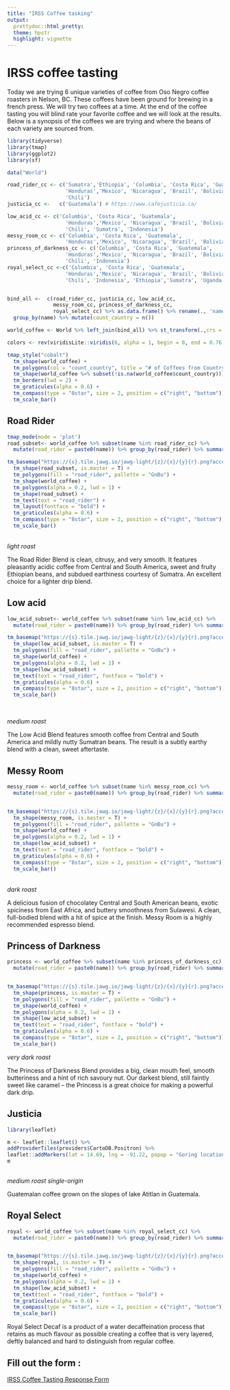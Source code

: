 ```yaml
---
title: "IRSS Coffee tasking"
output: 
  prettydoc::html_pretty:
  theme: hpstr
  highlight: vignette
---
```


# IRSS coffee tasting

Today we are trying 6 unique varieties of coffee from Oso Negro coffee roasters in Nelson, BC. These coffees have been ground for brewing in a french press. We will try two coffees at a time. At the end of the coffee tasting you will blind rate your favorite coffee and we will look at the results. Below is a synopsis of the coffees we are trying and where the beans of each variety are sourced from.

```r
library(tidyverse)
library(tmap)
library(ggplot2)
library(sf)
```

```r
data("World")

road_rider_cc <- c('Sumatra','Ethiopia', 'Columbia', 'Costa Rica', 'Guatemala',
                   'Honduras','Mexico', 'Nicaragua', 'Brazil', 'Bolivia', 'Ecuador', 'Venezuela',
                   'Chili')
justicia_cc <-   c('Guatemala') # https://www.cafejusticia.ca/

low_acid_cc <- c('Columbia', 'Costa Rica', 'Guatemala',
                   'Honduras','Mexico', 'Nicaragua', 'Brazil', 'Bolivia', 'Ecuador', 'Venezuela',
                   'Chili', 'Sumatra', 'Indonesia')
messy_room_cc <- c('Columbia', 'Costa Rica', 'Guatemala',
                   'Honduras','Mexico', 'Nicaragua', 'Brazil', 'Bolivia', 'Ecuador', 'Venezuela')
princess_of_darkness_cc <- c('Columbia', 'Costa Rica', 'Guatemala',
                   'Honduras','Mexico', 'Nicaragua', 'Brazil', 'Bolivia', 'Ecuador', 'Venezuela',
                   'Chili', 'Indonesia')
royal_select_cc <-c('Columbia', 'Costa Rica', 'Guatemala',
                   'Honduras','Mexico', 'Nicaragua', 'Brazil', 'Bolivia', 'Ecuador', 'Venezuela',
                   'Chili', 'Indonesia', 'Ethiopia','Sumatra', 'Uganda')


bind_all <-  c(road_rider_cc, justicia_cc, low_acid_cc, 
               messy_room_cc, princess_of_darkness_cc, 
               royal_select_cc) %>% as.data.frame() %>% rename(., 'name' = .) %>% 
  group_by(name) %>% mutate(count_country = n())

world_coffee <- World %>% left_join(bind_all) %>% st_transform(.,crs = 8857)

colors <- rev(viridisLite::viridis(6, alpha = 1, begin = 0, end = 0.76, direction = -1))
```

```R
tmap_style("cobalt")
  tm_shape(world_coffee) + 
  tm_polygons(col = "count_country", title = "# of Coffees from Country", palette = "-GnBu", n = 5, contrast = c(0.33, 0.91), legend.title = "# Coffees From Country", colorNA = "cornflowerblue") +
  tm_shape(world_coffee %>% subset(!is.na(world_coffee$count_country))) + 
  tm_borders(lwd = 2) +
  tm_graticules(alpha = 0.6) + 
  tm_compass(type = "8star", size = 2, position = c("right", "bottom")) +
  tm_scale_bar()
```

##  Road Rider

```r
tmap_mode(mode = 'plot')
road_subset<- world_coffee %>% subset(name %in% road_rider_cc) %>% 
  mutate(road_rider = paste0(name)) %>% group_by(road_rider) %>% summarise()

tm_basemap("https://{s}.tile.jawg.io/jawg-light/{z}/{x}/{y}{r}.png?access-token={accessToken}") +
  tm_shape(road_subset, is.master = T) + 
  tm_polygons(fill = "road_rider", pallette = "GnBu") + 
  tm_shape(world_coffee) + 
  tm_polygons(alpha = 0.2, lwd = 1) +
  tm_shape(road_subset) + 
  tm_text(text = "road_rider") +
  tm_layout(fontface = "bold") +
  tm_graticules(alpha = 0.6) + 
  tm_compass(type = "8star", size = 2, position = c("right", "bottom")) +
  tm_scale_bar() 

```

\
*light roast*

The Road Rider Blend is clean, citrusy, and very smooth. It features pleasantly acidic coffee from Central and South America, sweet and fruity Ethiopian beans, and subdued earthiness courtesy of Sumatra. An excellent choice for a lighter drip blend.

## Low acid

```r

low_acid_subset<- world_coffee %>% subset(name %in% low_acid_cc) %>% 
  mutate(road_rider = paste0(name)) %>% group_by(road_rider) %>% summarise() 

tm_basemap("https://{s}.tile.jawg.io/jawg-light/{z}/{x}/{y}{r}.png?access-token={accessToken}") +
  tm_shape(low_acid_subset, is.master = T) + 
  tm_polygons(fill = "road_rider", pallette = "GnBu") + 
  tm_shape(world_coffee) + 
  tm_polygons(alpha = 0.2, lwd = 1) +
  tm_shape(low_acid_subset) + 
  tm_text(text = "road_rider", fontface = "bold") +
  tm_graticules(alpha = 0.6) + 
  tm_compass(type = "8star", size = 2, position = c("right", "bottom")) +
  tm_scale_bar() 
```

\

*medium roast*

The Low Acid Blend features smooth coffee from Central and South America and mildly nutty Sumatran beans. The result is a subtly earthy blend with a clean, sweet aftertaste.

## Messy Room

```r
messy_room <- world_coffee %>% subset(name %in% messy_room_cc) %>% 
  mutate(road_rider = paste0(name)) %>% group_by(road_rider) %>% summarise() 


tm_basemap("https://{s}.tile.jawg.io/jawg-light/{z}/{x}/{y}{r}.png?access-token={accessToken}") +
  tm_shape(messy_room, is.master = T) + 
  tm_polygons(fill = "road_rider", pallette = "GnBu") + 
  tm_shape(world_coffee) + 
  tm_polygons(alpha = 0.2, lwd = 1) +
  tm_shape(low_acid_subset) + 
  tm_text(text = "road_rider", fontface = "bold") +
  tm_graticules(alpha = 0.6) + 
  tm_compass(type = "8star", size = 2, position = c("right", "bottom")) +
  tm_scale_bar() 
```

\
*dark roast*

A delicious fusion of chocolatey Central and South American beans, exotic spiciness from East Africa, and buttery smoothness from Sulawesi. A clean, full-bodied blend with a hit of spice at the finish. Messy Room is a highly recommended espresso blend.

## Princess of Darkness

```r


princess <- world_coffee %>% subset(name %in% princess_of_darkness_cc) %>% 
  mutate(road_rider = paste0(name)) %>% group_by(road_rider) %>% summarise() 


tm_basemap("https://{s}.tile.jawg.io/jawg-light/{z}/{x}/{y}{r}.png?access-token={accessToken}") +
  tm_shape(princess, is.master = T) + 
  tm_polygons(fill = "road_rider", pallette = "GnBu") + 
  tm_shape(world_coffee) + 
  tm_polygons(alpha = 0.2, lwd = 1) +
  tm_shape(low_acid_subset) + 
  tm_text(text = "road_rider", fontface = "bold") +
  tm_graticules(alpha = 0.6) + 
  tm_compass(type = "8star", size = 2, position = c("right", "bottom")) +
  tm_scale_bar() 

```

*very dark roast*

The Princess of Darkness Blend provides a big, clean mouth feel, smooth butteriness and a hint of rich savoury nut. Our darkest blend, still faintly sweet like caramel -- the Princess is a great choice for making a powerful dark drip.

## Justicia

```r
library(leaflet)

m <- leaflet::leaflet() %>% 
addProviderTiles(providers$CartoDB.Positron) %>%
leaflet::addMarkers(lat = 14.69, lng = -91.22, popup = "Goring location of Justicia blend")
m 
 
```

*medium roast single-origin*

Guatemalan coffee grown on the slopes of lake Atitlan in Guatemala.

## Royal Select

```r
royal <- world_coffee %>% subset(name %in% royal_select_cc) %>% 
  mutate(road_rider = paste0(name)) %>% group_by(road_rider) %>% summarise() 


tm_basemap("https://{s}.tile.jawg.io/jawg-light/{z}/{x}/{y}{r}.png?access-token={accessToken}") +
  tm_shape(royal, is.master = T) + 
  tm_polygons(fill = "road_rider", pallette = "GnBu") + 
  tm_shape(world_coffee) + 
  tm_polygons(alpha = 0.2, lwd = 1) +
  tm_shape(low_acid_subset) + 
  tm_text(text = "road_rider", fontface = "bold") +
  tm_graticules(alpha = 0.6) + 
  tm_compass(type = "8star", size = 2, position = c("right", "bottom")) +
  tm_scale_bar() 
```

Royal Select Decaf is a product of a water decaffeination process that retains as much flavour as possible creating a coffee that is very layered, deftly balanced and hard to distinguish from regular coffee.

## Fill out the form : 

[IRSS Coffee Tasting Response Form](https://forms.gle/CUk3K5L2pQDHqBkq5)
